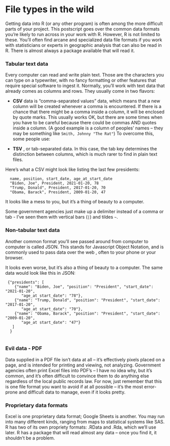 # File types in the wild

Getting data into R (or any other program) is often among the more difficult parts of your project.  This postscript goes  over the common data formats you're likely to run across in your work with R. However, R is not limited to these. You'll often find arcane and specialized data file formats if you work with statisticians or experts in geographic analysis that can also be read in R. There is almost always a package available that will read it.

### Tabular text data {.unnumbered}

Every computer can read and write plain text. Those are the characters you can type on a typewriter, with no fancy formatting or other features that require special software to ingest it. Normally, you'll work with text data that already comes as columns and rows. They usually come in two flavors:

-   **CSV** data is "comma-separated values" data, which means that a new column will be created whenever a comma is encountered. If there is a chance that there might be a comma inside a column, it will be enclosed by quote marks. This usually works OK, but there are some times when you have to be careful because there could be commas AND quotes inside a column. (A good example is a column of peoples' names -- they may be something like `Smith, Johnny "The Rat"`) To overcome this, some people use:

-   **TSV** , or tab-separated data. In this case, the tab key determines the distinction between columns, which is much rarer to find in plain text files.

Here's what a CSV might look like listing the last few presidents:

```         
  name, position, start_date, age_at_start_date
  "Biden, Joe", President, 2021-01-20, 78
  "Trump, Donald", President, 2017-01-20, 70
  "Obama, Barack", President, 2009-01-20, 47
```

It looks like a mess to you, but it's a thing of beauty to a computer.

Some government agencies just make up a delimiter instead of a comma or tab - I've seen them with vertical bars (`|`) and tildes `~`. 

### Non-tabular text data {.unnumbered}

Another common format you'll see passed around from computer to computer is called JSON. This stands for Javascript Object Notation, and is commonly used to pass data over the web , often to your phone or your browser.

It looks even worse, but it's also a thing of beauty to a computer. The same data would look like this in JSON:

```         
 {"presidents": [
    {"name": "Biden, Joe", "position": "President", "start_date": "2021-01-20", 
       "age_at start_date": "78"},
    {"name": "Trump, Donald", "position": "President", "start_date": "2017-01-20", 
       "age_at start_date": "70"},
    {"name": "Obama, Barack", "position": "President", "start_date": "2009-01-20", 
       "age_at start_date": "47"}
   ]
  } 
    
```

### Evil data - PDF

Data supplied in a PDF file isn't data at all -- it's effectively pixels placed on a page, and is intended for printing and viewing, not analyzing. Government agencies often print Excel files into PDF's -- I have no idea why, but it's common, and it's often difficult to convince them to do anything else regardless of the local public records law. For now, just remember that this is one file format you want to avoid if at all possible -- it's the most error-prone and difficult data to manage, even if it looks pretty.

### Proprietary data formats

Excel is one proprietary data format; Google Sheets is another. You may run into many different kinds, ranging from maps to statistical systems like SAS.  R has two of its own propriety formats: .RData and .Rda, which we'll use later. R has a package that will read almost any data -- once you find it, it shouldn't be a problem.

